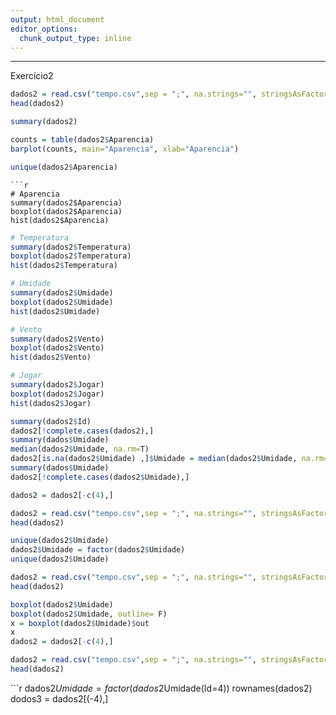 ---
output: html_document
editor_options: 
  chunk_output_type: inline
---
---

Exercício2
```{r}
dados2 = read.csv("tempo.csv",sep = ";", na.strings="", stringsAsFactors=T)
head(dados2)
```


```{r}
summary(dados2)
```
```{r}
counts = table(dados2$Aparencia)
barplot(counts, main="Aparencia", xlab="Aparencia")
```
```{r}
unique(dados2$Aparencia)
```


```
```{r}
# Aparencia
summary(dados2$Aparencia)
boxplot(dados2$Aparencia)
hist(dados2$Aparencia)
```
```{r}
# Temperatura
summary(dados2$Temperatura)
boxplot(dados2$Temperatura)
hist(dados2$Temperatura)
```
```{r}
# Umidade
summary(dados2$Umidade)
boxplot(dados2$Umidade)
hist(dados2$Umidade)

```
```{r}
# Vento
summary(dados2$Vento)
boxplot(dados2$Vento)
hist(dados2$Vento)
```


```{r}
# Jogar
summary(dados2$Jogar)
boxplot(dados2$Jogar)
hist(dados2$Jogar)
```

```{r}
summary(dados2$Id)
dados2[!complete.cases(dados2),]
summary(dados$Umidade)
median(dados2$Umidade, na.rm=T)
dados2[is.na(dados2$Umidade) ,]$Umidade = median(dados2$Umidade, na.rm=T)
summary(dados$Umidade)
dados2[!complete.cases(dados2$Umidade),]
```


```{r}
dados2 = dados2[-c(4),]
```


```{r}
dados2 = read.csv("tempo.csv",sep = ";", na.strings="", stringsAsFactors=T)
head(dados2)
```
```{r}
unique(dados2$Umidade)
dados2$Umidade = factor(dados2$Umidade)
unique(dados2$Umidade)
```
```{r}
dados2 = read.csv("tempo.csv",sep = ";", na.strings="", stringsAsFactors=T)
head(dados2)
```
```{r}
boxplot(dados2$Umidade)
boxplot(dados2$Umidade, outline= F)
x = boxplot(dados2$Umidade)$out
x
dados2 = dados2[-c(4),]
```
```{r}
dados2 = read.csv("tempo.csv",sep = ";", na.strings="", stringsAsFactors=T)
head(dados2)
```
```{r}
dados2$Umidade = factor(dados2$Umidade(Id=4))
rownames(dados2)
dodos3 = dados2[(-4),]

